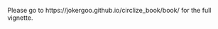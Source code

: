 <!--
%\VignetteEngine{knitr}
%\VignetteIndexEntry{circlize vignette}
-->

Please go to https://jokergoo.github.io/circlize_book/book/ for the full vignette.
